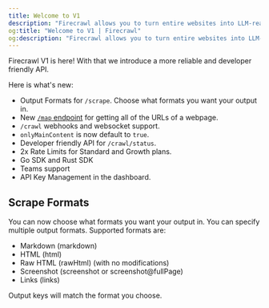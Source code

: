 ```yaml
---
title: Welcome to V1
description: "Firecrawl allows you to turn entire websites into LLM-ready markdown"
og:title: "Welcome to V1 | Firecrawl"
og:description: "Firecrawl allows you to turn entire websites into LLM-ready markdown"
---
```



Firecrawl V1 is here! With that we introduce a more reliable and developer friendly API.

Here is what's new:

- Output Formats for `/scrape`. Choose what formats you want your output in.
- New [`/map` endpoint](/features/map) for getting all of the URLs of a webpage.
- `/crawl` webhooks and websocket support.
- `onlyMainContent` is now default to `true`.
- Developer friendly API for `/crawl/status`.
- 2x Rate Limits for Standard and Growth plans.
- Go SDK and Rust SDK
- Teams support
- API Key Management in the dashboard.

## Scrape Formats

You can now choose what formats you want your output in. You can specify multiple output formats. Supported formats are:

- Markdown (markdown)
- HTML (html)
- Raw HTML (rawHtml) (with no modifications)
- Screenshot (screenshot or screenshot@fullPage)
- Links (links)

Output keys will match the format you choose.

<ScrapeV1 />
